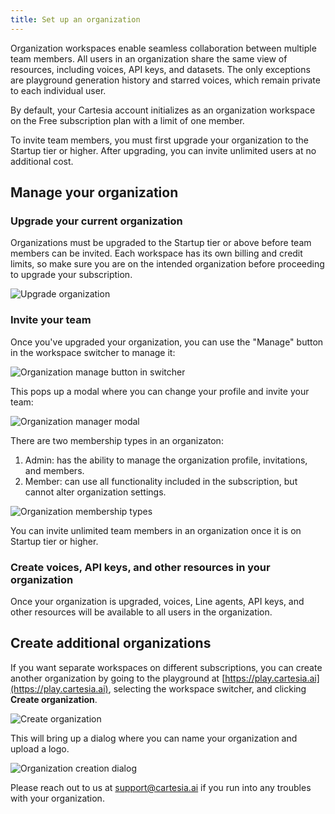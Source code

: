 ```yaml
---
title: Set up an organization
---
```


Organization workspaces enable seamless collaboration between multiple team members. All users in an organization share the same view of resources, including voices, API keys, and datasets. The only exceptions are playground generation history and starred voices, which remain private to each individual user.

By default, your Cartesia account initializes as an organization workspace on the Free subscription plan with a limit of one member.

<Warning>
  To invite team members, you must first upgrade your organization to the
  Startup tier or higher. After upgrading, you can invite unlimited users at no
  additional cost.
</Warning>

## Manage your organization

<Steps>

### Upgrade your current organization

Organizations must be upgraded to the Startup tier or above before team members can be invited. Each workspace has its own billing and credit limits, so make sure you are on the intended organization before proceeding to upgrade your subscription.

<Frame background="subtle">
  <img src="../assets/images/orgs_upgrade.png" alt="Upgrade organization" />
</Frame>

### Invite your team

Once you've upgraded your organization, you can use the "Manage" button in the workspace switcher to manage it:

<Frame background="subtle">
  <img
    src="../assets/images/orgs_switcher.png"
    alt="Organization manage button in switcher"
  />
</Frame>

This pops up a modal where you can change your profile and invite your team:

<Frame background="subtle">
  <img src="../assets/images/orgs_modal.png" alt="Organization manager modal" />
</Frame>

There are two membership types in an organizaton:

1. Admin: has the ability to manage the organization profile, invitations, and members.
2. Member: can use all functionality included in the subscription, but cannot alter organization settings.

<Frame background="subtle">
  <img
    src="../assets/images/orgs_manage.png"
    alt="Organization membership types"
  />
</Frame>

You can invite unlimited team members in an organization once it is on Startup tier or higher.

### Create voices, API keys, and other resources in your organization

Once your organization is upgraded, voices, Line agents, API keys, and other resources will be available to all users in the organization.

</Steps>

## Create additional organizations

If you want separate workspaces on different subscriptions, you can create another organization by going to the playground at [https://play.cartesia.ai](https://play.cartesia.ai), selecting the workspace switcher, and clicking **Create organization**.

<Frame background="subtle">
  <img src="../assets/images/orgs_create_1.png" alt="Create organization" />
</Frame>

This will bring up a dialog where you can name your organization and upload a logo.

<Frame background="subtle">
  <img
    src="../assets/images/orgs_create_2.png"
    alt="Organization creation dialog"
  />
</Frame>

Please reach out to us at support@cartesia.ai if you run into any troubles with your organization.
